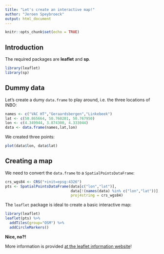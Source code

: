 ```yaml
---
title: "Let's create an interactive map!"
author: "Jeroen Speybroeck"
output: html_document
---
```


```r
knitr::opts_chunk$set(echo = TRUE)
```

## Introduction

The required packages are **leaflet** and **sp**.

```r
library(leaflet)
library(sp)
```

## Dummy data

Let's create a dumy `data.frame` to play around, i.e. the three locations of INBO:

```r
names <- c("VAC HT","Geraardsbergen","Linkebeek")
lat <- c(50.865664, 50.760201, 50.767950)
lon <- c(4.349944, 3.874300, 4.333044)
data <- data.frame(names,lat,lon)
```

We created three points:

```r
plot(data$lon, data$lat)
```

## Creating a map

We need to convert the `data.frame` to a `SpatialPointsDataFrame`:

```r
crs_wgs84 <- CRS("+init=epsg:4326")
pts <- SpatialPointsDataFrame(data[c("lon","lat")], 
                              data[!(names(data) %in% c("lon","lat"))],
                              proj4string = crs_wgs84)

```

The `leaflet` package is ideal to create a basic interactive map:

```r
library(leaflet)
leaflet(pts) %>% 
  addTiles(group="OSM") %>%
  addCircleMarkers()
```

**Nice, no?!**

More information is provided [at the leaflet information website](https://rstudio.github.io/leaflet/)!